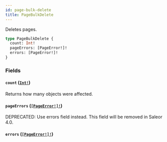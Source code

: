 ```yaml
---
id: page-bulk-delete
title: PageBulkDelete
---
```


Deletes pages.

```graphql
type PageBulkDelete {
  count: Int!
  pageErrors: [PageError!]!
  errors: [PageError!]!
}
```

### Fields

#### `count` ([`Int!`](../../../developer/api-reference/scalars/int))

Returns how many objects were affected.

#### `pageErrors` ([`[PageError!]!`](../../../developer/api-reference/objects/page-error))

<span class="badge badge--warning">DEPRECATED: Use errors field instead. This field will be removed in Saleor 4.0.</span>

#### `errors` ([`[PageError!]!`](../../../developer/api-reference/objects/page-error))

